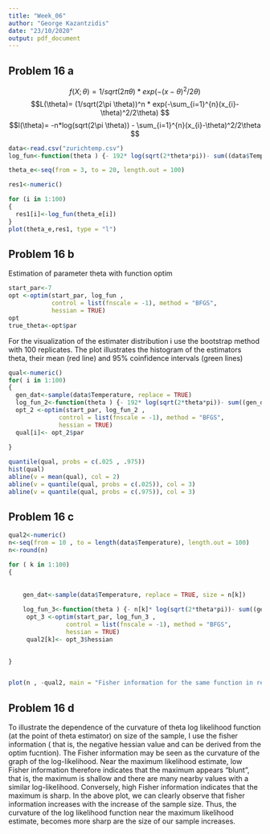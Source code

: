 ```yaml
---
title: "Week_06"
author: "George Kazantzidis"
date: "23/10/2020"
output: pdf_document
---
```


## Problem 16 a

$$f(X;\theta)= 1/sqrt(2\pi \theta) * exp(-(x-\theta)^2/2\theta)  $$
$$L(\theta)= (1/sqrt(2\pi \theta))^n * exp(-\sum_{i=1}^{n}(x_{i}-\theta)^2/2\theta)  $$
$$l(\theta)= -n*log(sqrt(2\pi \theta)) - \sum_{i=1}^{n}(x_{i}-\theta)^2/2\theta  $$



```r
data<-read.csv("zurichtemp.csv")
log_fun<-function(theta ) {- 192* log(sqrt(2*theta*pi))- sum((data$Temperature-theta)^2)/2*theta}

theta_e<-seq(from = 3, to = 20, length.out = 100)

res1<-numeric()

for (i in 1:100)
{
  res1[i]<-log_fun(theta_e[i])
}
plot(theta_e,res1, type = "l")

```


## Problem 16 b

Estimation of parameter theta with function optim

```r

start_par<-7
opt <-optim(start_par, log_fun , 
            control = list(fnscale = -1), method = "BFGS",
            hessian = TRUE)
opt
true_theta<-opt$par
```

For the visualization of the estimater distribution i use the bootstrap method with 100 replicates. The plot illustrates the histogram of the estimators theta, their mean (red line) and 95% coinfidence intervals (green lines)

```r
qual<-numeric()
for( i in 1:100)
{
  gen_dat<-sample(data$Temperature, replace = TRUE)
  log_fun_2<-function(theta ) {- 192* log(sqrt(2*theta*pi))- sum((gen_dat-theta)^2)/2*theta}
  opt_2 <-optim(start_par, log_fun_2 , 
              control = list(fnscale = -1), method = "BFGS",
              hessian = TRUE)
  qual[i]<- opt_2$par
  
}

quantile(qual, probs = c(.025 , .975))
hist(qual)
abline(v = mean(qual), col = 2)
abline(v = quantile(qual, probs = c(.025)), col = 3)
abline(v = quantile(qual, probs = c(.975)), col = 3)

```

## Problem 16 c


```r

qual2<-numeric()
n<-seq(from = 10 , to = length(data$Temperature), length.out = 100)
n<-round(n)

for ( k in 1:100)
{
  
  
    gen_dat<-sample(data$Temperature, replace = TRUE, size = n[k])
  
    log_fun_3<-function(theta ) {- n[k]* log(sqrt(2*theta*pi))- sum((gen_dat-theta)^2)/2*theta}
     opt_3 <-optim(start_par, log_fun_3 , 
                control = list(fnscale = -1), method = "BFGS",
                hessian = TRUE)
     qual2[k]<- opt_3$hessian

  
}


plot(n , -qual2, main = "Fisher information for the same function in relation to the sample size n")
```


## Problem 16 d

To illustrate the dependence of the curvature of theta log likelihood function (at the point of theta estimator) on size of the sample, I use the fisher information ( that is, the negative hessian value and can be derived from the optim fucntion). The Fisher information may be seen as the curvature of the  graph of the log-likelihood. Near the maximum likelihood estimate, low Fisher information therefore indicates that the maximum appears "blunt", that is, the maximum is shallow and there are many nearby values with a similar log-likelihood. Conversely, high Fisher information indicates that the maximum is sharp. 
In the above plot, we can clearly observe that fisher information increases with the increase of the sample size. Thus, the curvature of the log likelihood function near the maximum likelihood estimate, becomes more sharp are the size of our sample increases.